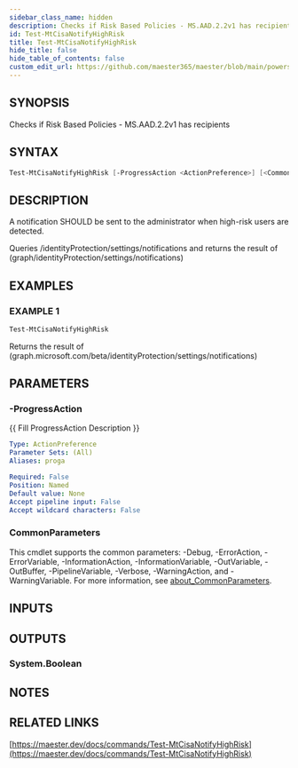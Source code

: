 ```yaml
---
sidebar_class_name: hidden
description: Checks if Risk Based Policies - MS.AAD.2.2v1 has recipients
id: Test-MtCisaNotifyHighRisk
title: Test-MtCisaNotifyHighRisk
hide_title: false
hide_table_of_contents: false
custom_edit_url: https://github.com/maester365/maester/blob/main/powershell/public/Test-MtCisaNotifyHighRisk.ps1
---
```


## SYNOPSIS

Checks if Risk Based Policies - MS.AAD.2.2v1 has recipients

## SYNTAX

```powershell
Test-MtCisaNotifyHighRisk [-ProgressAction <ActionPreference>] [<CommonParameters>]
```

## DESCRIPTION

A notification SHOULD be sent to the administrator when high-risk users are detected.

Queries /identityProtection/settings/notifications
and returns the result of
 (graph/identityProtection/settings/notifications)

## EXAMPLES

### EXAMPLE 1

```powershell
Test-MtCisaNotifyHighRisk
```

Returns the result of (graph.microsoft.com/beta/identityProtection/settings/notifications)

## PARAMETERS

### -ProgressAction

\{\{ Fill ProgressAction Description \}\}

```yaml
Type: ActionPreference
Parameter Sets: (All)
Aliases: proga

Required: False
Position: Named
Default value: None
Accept pipeline input: False
Accept wildcard characters: False
```

### CommonParameters

This cmdlet supports the common parameters: -Debug, -ErrorAction, -ErrorVariable, -InformationAction, -InformationVariable, -OutVariable, -OutBuffer, -PipelineVariable, -Verbose, -WarningAction, and -WarningVariable. For more information, see [about_CommonParameters](http://go.microsoft.com/fwlink/?LinkID=113216).

## INPUTS

## OUTPUTS

### System.Boolean

## NOTES

## RELATED LINKS

[https://maester.dev/docs/commands/Test-MtCisaNotifyHighRisk](https://maester.dev/docs/commands/Test-MtCisaNotifyHighRisk)
